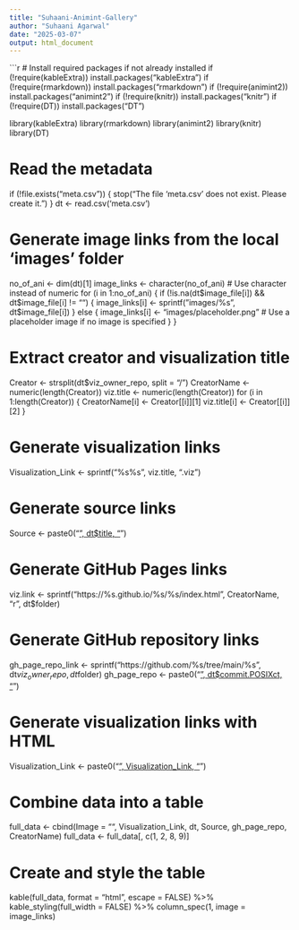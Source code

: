 ```yaml
---
title: "Suhaani-Animint-Gallery"
author: "Suhaani Agarwal"
date: "2025-03-07"
output: html_document
---
```


```r
# Install required packages if not already installed
if (!require(kableExtra)) install.packages("kableExtra")
if (!require(rmarkdown)) install.packages("rmarkdown")
if (!require(animint2)) install.packages("animint2")
if (!require(knitr)) install.packages("knitr")
if (!require(DT)) install.packages("DT")

library(kableExtra)
library(rmarkdown)
library(animint2)
library(knitr)
library(DT)

# Read the metadata
if (!file.exists("meta.csv")) {
  stop("The file 'meta.csv' does not exist. Please create it.")
}
dt <- read.csv('meta.csv')

# Generate image links from the local 'images' folder
no_of_ani <- dim(dt)[1]
image_links <- character(no_of_ani)  # Use character instead of numeric
for (i in 1:no_of_ani) {
  if (!is.na(dt$image_file[i]) && dt$image_file[i] != "") {
    image_links[i] <- sprintf("images/%s", dt$image_file[i])
  } else {
    image_links[i] <- "images/placeholder.png"  # Use a placeholder image if no image is specified
  }
}

# Extract creator and visualization title
Creator <- strsplit(dt$viz_owner_repo, split = "/")
CreatorName <- numeric(length(Creator))
viz.title <- numeric(length(Creator))
for (i in 1:length(Creator)) {
  CreatorName[i] <- Creator[[i]][1]
  viz.title[i] <- Creator[[i]][2]
}

# Generate visualization links
Visualization_Link <- sprintf("%s%s", viz.title, ".viz")

# Generate source links
Source <- paste0("<a href='https://github.com/", dt$viz_owner_repo, "/tree/main/", dt$folder, "/", dt$source, "'>", dt$title, "</a>")

# Generate GitHub Pages links
viz.link <- sprintf("https://%s.github.io/%s/%s/index.html", CreatorName, "r", dt$folder)

# Generate GitHub repository links
gh_page_repo_link <- sprintf("https://github.com/%s/tree/main/%s", dt$viz_owner_repo, dt$folder)
gh_page_repo <- paste0("<a href=", gh_page_repo_link, ">", dt$commit.POSIXct, "</a>")

# Generate visualization links with HTML
Visualization_Link <- paste0("<a href=", viz.link, ">", Visualization_Link, "</a>")

# Combine data into a table
full_data <- cbind(Image = "", Visualization_Link, dt, Source, gh_page_repo, CreatorName)
full_data <- full_data[, c(1, 2, 8, 9)]

# Create and style the table
kable(full_data, format = "html", escape = FALSE) %>%
  kable_styling(full_width = FALSE) %>%
  column_spec(1, image = image_links)